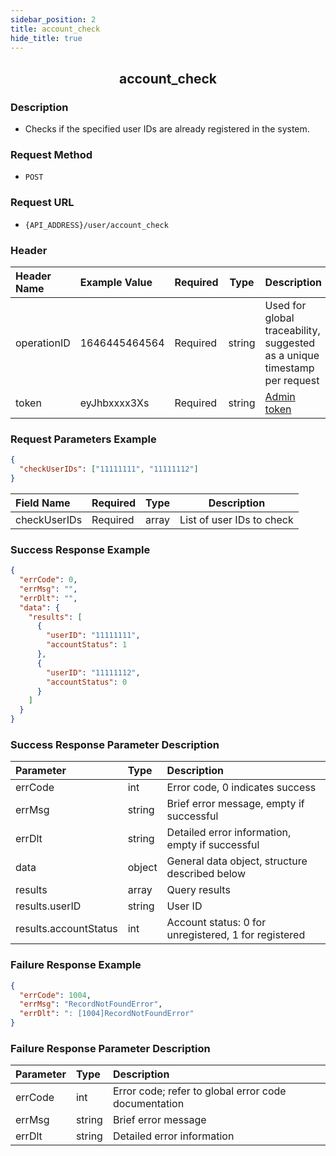 ```yaml
---
sidebar_position: 2
title: account_check
hide_title: true
---
```


<center>

## account_check

</center>

### Description

- Checks if the specified user IDs are already registered in the system.

### Request Method

- `POST`

### Request URL

- `{API_ADDRESS}/user/account_check`

### Header

| Header Name | Example Value  | Required | Type   | Description                                           |
| :---------- | :------------- | :------- | ------ | ----------------------------------------------------- |
| operationID | 1646445464564  | Required | string | Used for global traceability, suggested as a unique timestamp per request |
| token       | eyJhbxxxx3Xs   | Required | string | [Admin token](/restapi/apis/authenticationManagement/getAdminToken) |

### Request Parameters Example

```json
{
  "checkUserIDs": ["11111111", "11111112"]
}
```

| Field Name   | Required | Type  | Description                  |
| :----------- | :------- | :---- | ---------------------------- |
| checkUserIDs | Required | array | List of user IDs to check    |

### Success Response Example

```json
{
  "errCode": 0,
  "errMsg": "",
  "errDlt": "",
  "data": {
    "results": [
      {
        "userID": "11111111",
        "accountStatus": 1
      },
      {
        "userID": "11111112",
        "accountStatus": 0
      }
    ]
  }
}
```

### Success Response Parameter Description

| Parameter              | Type   | Description                                      |
| :--------------------- | :----- | :----------------------------------------------- |
| errCode                | int    | Error code, 0 indicates success                  |
| errMsg                 | string | Brief error message, empty if successful         |
| errDlt                 | string | Detailed error information, empty if successful  |
| data                   | object | General data object, structure described below   |
| results                | array  | Query results                                    |
| results.userID         | string | User ID                                          |
| results.accountStatus  | int    | Account status: 0 for unregistered, 1 for registered |

### Failure Response Example

```json
{
  "errCode": 1004,
  "errMsg": "RecordNotFoundError",
  "errDlt": ": [1004]RecordNotFoundError"
}
```

### Failure Response Parameter Description

| Parameter | Type   | Description                                  |
| :-------- | :----- | :------------------------------------------- |
| errCode   | int    | Error code; refer to global error code documentation |
| errMsg    | string | Brief error message                          |
| errDlt    | string | Detailed error information                   |
